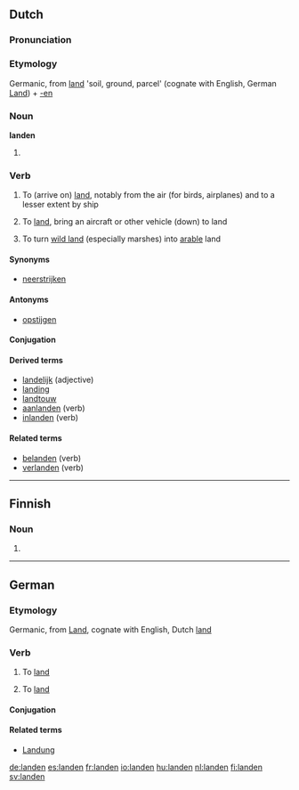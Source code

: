 {{also|Landen}}
==Dutch==

===Pronunciation===
{{IPA|/ˈlɑn.də(n)/|lang=nl}}

===Etymology===
Germanic, from [[land]] 'soil, ground, parcel' (cognate with English, German [[Land]]) + [[-en]]

===Noun===
'''landen'''

# {{plural of|[[land#Dutch|land]]|lang=nl}}

===Verb===
{{nl-verb|wk-d}}

# {{intransitive}} To (arrive on) [[land]], notably from the air (for birds, airplanes) and to a lesser extent by ship
# {{transitive}} To [[land]], bring an aircraft or other vehicle (down) to land
# {{transitive}} To turn [[wild land]] (especially marshes) into [[arable]] land

====Synonyms====
* [[neerstrijken]]

====Antonyms====
* [[opstijgen]]

====Conjugation====
{{nl-conj-wk|land|dt=dd|aux=zijn}}

====Derived terms====
* [[landelijk]] (adjective)
* [[landing]]
* [[landtouw]] {{n}}
* [[aanlanden]] (verb)
* [[inlanden]] (verb)

====Related terms====
* [[belanden]] (verb)
* [[verlanden]] (verb)

----

==Finnish==

===Noun===
{{infl|fi|noun form}}

# {{fi-form of|type=noun|case=genitive|pl=singular|[[lande]]}}

----

==German==

===Etymology===
Germanic, from [[Land]], cognate with English, Dutch [[land]]

===Verb===
{{infl|de|verb}}

# {{context|intransitive|auxiliary verb: sein|lang=de}} To [[land#English|land]]
# {{context|transitive|auxiliary verb: haben|lang=de}} To [[land#English|land]]

====Conjugation====
{{de-conj-weak|land|gelandet|s|e}}

====Related terms====
* [[Landung]]

[[de:landen]]
[[es:landen]]
[[fr:landen]]
[[io:landen]]
[[hu:landen]]
[[nl:landen]]
[[fi:landen]]
[[sv:landen]]